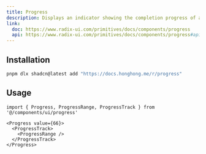 ```yaml
---
title: Progress
description: Displays an indicator showing the completion progress of a task, typically displayed as a progress bar.
link:
  doc: https://www.radix-ui.com/primitives/docs/components/progress
  api: https://www.radix-ui.com/primitives/docs/components/progress#api-reference
---
```


<ComponentPreview name='progress/progress' />

## Installation

```bash
pnpm dlx shadcn@latest add "https://docs.honghong.me/r/progress"
```

## Usage

```tsx
import { Progress, ProgressRange, ProgressTrack } from '@/components/ui/progress'
```

```tsx
<Progress value={66}>
  <ProgressTrack>
    <ProgressRange />
  </ProgressTrack>
</Progress>
```
